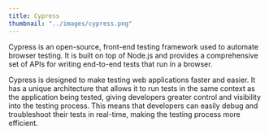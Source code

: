 ```yaml
---
title: Cypress
thumbnail: "../images/cypress.png"
---
```


Cypress is an open-source, front-end testing framework used to automate browser testing.
It is built on top of Node.js and provides a comprehensive
set of APIs for writing end-to-end tests that run in a browser.

Cypress is designed to make testing web applications faster and easier.
It has a unique architecture that allows it to run tests in the same context
as the application being tested, giving developers greater control and visibility into the testing process.
This means that developers can easily debug and
troubleshoot their tests in real-time, making the testing process more efficient.
